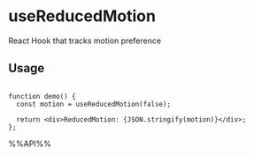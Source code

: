 # useReducedMotion

React Hook that tracks motion preference


## Usage

```tsx live

function demo() {
  const motion = useReducedMotion(false);

  return <div>ReducedMotion: {JSON.stringify(motion)}</div>;
};

```

%%API%%